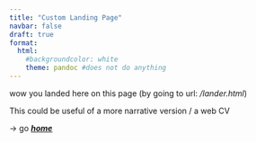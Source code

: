 ```yaml
---
title: "Custom Landing Page"
navbar: false 
draft: true
format:
  html:
    #backgroundcolor: white
    theme: pandoc #does not do anything
---
```


wow you landed here on this page (by going to url: */lander.html*)

This could be useful of a more narrative version / a web CV 

→ go [***home***](index.qmd)